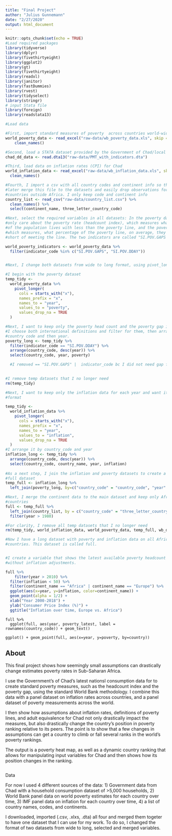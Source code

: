 ```yaml
---
title: "Final Project" 
author: "Julius Gunnemann" 
date: "2/27/2020" 
output: html_document 
---
```



```r
knitr::opts_chunk$set(echo = TRUE) 
#Load required packages
library(tidyverse)
library(dplyr)
library(fivethirtyeight)
library(ggplot2)
library(gt)
library(fivethirtyeight)
library(readxl)
library(janitor)
library(fastDummies)
library(rvest)
library(tidyselect)
library(stringr)
# input Stata file
library(foreign)
library(readstata13)

```

```r
#Load data 

#First, import standard measures of poverty  across countries world-wide (https://data.worldbank.org/topic/poverty)
world_poverty_data <- read_excel("raw-data/wb_poverty_data.xls", skip = 3, col_names = TRUE) %>%
    clean_names() 

#Second, load a STATA dataset provided by the Government of Chad/local World Bank Office
chad_dd_data <- read.dta13("raw-data/PMT_with_indicators.dta")

#Third, load data on inflation rates (CPI) for Chad
world_inflation_data <- read_excel("raw-data/wb_inflation_data.xls", skip = 3, col_names = TRUE) %>%
  clean_names()

#Fourth, I import a csv with all country codes and continent info so that I can
#later merge this file to the datasets and easily drop observations for all
#countries outside Africa. I only keep code and continent info
country_list <- read_csv("raw-data/country_list.csv") %>%
  clean_names() %>%
  select(continent_name, three_letter_country_code)

#Next, select the required variables in all datasets: In the poverty data, we
#only care about the poverty rate (headcount index), which measures what share
#of the population lives with less than the poverty line, and the poverty gap,
#which measures, what percentage of the poverty line, on average, they fall
#short of meeting the line. The two indicators are called "SI.POV.GAPS and SI.POV.DDAY"

world_poverty_indicators <- world_poverty_data %>%
  filter(indicator_code %in% c("SI.POV.GAPS", "SI.POV.DDAY"))



```


```r

#Next, I change both datasets from wide to long format, using pivot_longer

#I begin with the poverty dataset 
temp_tidy <- 
  world_poverty_data %>%
    pivot_longer(
      cols = starts_with("x"), 
      names_prefix = "x",
      names_to = "year", 
      values_to = "poverty",
      values_drop_na = TRUE
  )

#Next, I want to keep only the poverty head count and the poverty gap indicators
#I choose both international definitions and filter for them, then arrange by 
#country code and then year. 
poverty_long <- temp_tidy %>%
  filter(indicator_code == "SI.POV.DDAY") %>%
  arrange(country_code, desc(year)) %>%
  select(country_code, year, poverty)  

  #I removed == "SI.POV.GAPS" |  indicator_code bc I did not need gap for now
  

#I remove temp datasets that I no longer need
rm(temp_tidy)

#Next, I want to keep only the inflation data for each year and want it in long
#format

temp_tidy <- 
  world_inflation_data %>%
    pivot_longer(
      cols = starts_with("x"), 
      names_prefix = "x",
      names_to = "year", 
      values_to = "inflation",
      values_drop_na = TRUE
  )
#I arrange it by country_code and year
inflation_long <- temp_tidy %>%
  arrange(country_code, desc(year)) %>%
  select(country_code, country_name, year, inflation)
  
#As a next step, I join the inflation and poverty datasets to create a temporary
#full dataset
temp_full <- inflation_long %>%
  left_join(poverty_long, by=c("country_code" = "country_code", "year" = "year"))

#Next, I merge the continent data to the main dataset and keep only African
#countries
full <- temp_full %>%
  left_join(country_list, by = c("country_code" = "three_letter_country_code")) %>%
  filter(year > 1980)

#For clarity, I remove all temp datasets that I no longer need
rm(temp_tidy, world_inflation_data, world_poverty_data, temp_full, wb_data, world_poverty_data, world_inflation_data, country_list, inflation_long, poverty_long, world_poverty_indicators)

```

```r
#Now I have a long dataset with poverty and inflation data on all African
#countries. This dataset is called full. 


#I create a variable that shows the latest available poverty headcount estimate,
#without inflation adjustments.
```

```r

full %>%
    filter(year > 2010) %>%
  filter(inflation < 50) %>%
  filter(continent_name == "Africa" | continent_name == "Europe") %>%
  ggplot(aes(x=year, y=inflation, color=continent_name)) + 
  geom_point(alpha = 1/2) + 
  xlab("Year 2000-2018") + 
  ylab("Consumer Price Index (%)") + 
  ggtitle("Inflation over time, Europe vs. Africa")
```

```{include=FALSE}
full %>%
  ggplot(full, aes(year, poverty_latest, label = rownames(country_code)) + geom_text()

ggplot() + geom_point(full, aes(x=year, y=poverty, by=country))

```

## About
This final project shows how seemingly small assumptions can drastically change
estimates poverty rates in Sub-Saharan Africa. 

I use the Government's of Chad's latest nationsl consumption data for to create standard poverty measures, such as the headcount index and the poverty gap, using the standard World Bank methodology. I combine this data with a panel dataset on inflation rates across countries, and a panel dataset of poverty measurements across the world. 

I then show how assumptions about inflation rates, definitions of poverty lines,
and adult equivalence for Chad not only drastically impact the measures, but also
drastically change the country's position in poverty ranking relative to its peers. The point is to show that a few changes in assumptions can get a country to climb or fall several ranks in the world's poverty rankings.

The output is a poverty heat map, as well as a dynamic country ranking that allows for manipulating input variables for Chad and then shows how its position changes in the ranking. 
```r
```
Data 

For now I used 4 different sources of the data: 1) Government data from Chad with a household consumption dataset of >5,000 households, 2) World Bank panel data on world poverty estimates for each country over time, 3) IMF panel data on inflation for each country over time, 4) a list of country names, codes, and continents. 

I downloaded, imported (.csv, .xlxs, .dta) all four and merged them togeter to have one dataset that I can use for my work. To do so, I changed the format of two datasets from wide to long, selected and merged variables. 

